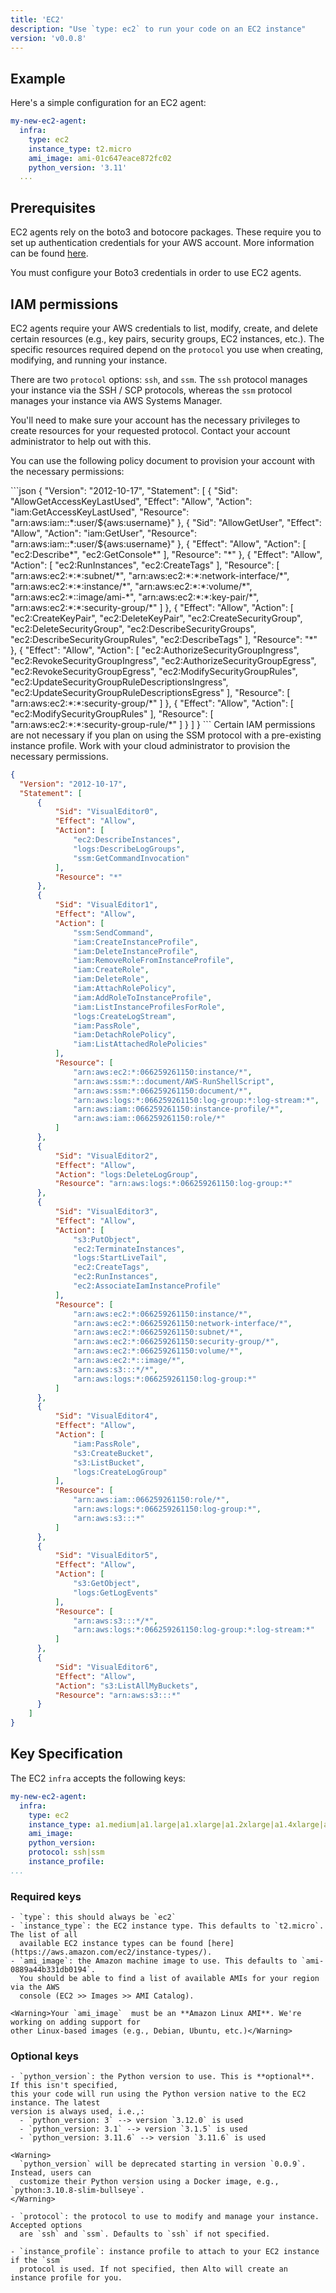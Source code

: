 ```yaml
---
title: 'EC2'
description: "Use `type: ec2` to run your code on an EC2 instance"
version: 'v0.0.8'
---
```


## Example
Here's a simple configuration for an EC2 agent:

```yaml alto.yml
my-new-ec2-agent:
  infra:
    type: ec2
    instance_type: t2.micro
    ami_image: ami-01c647eace872fc02
    python_version: '3.11'
  ...
```

## Prerequisites
EC2 agents rely on the boto3 and botocore packages. These require you to set up
authentication credentials for your AWS account. More information can be found [here](https://boto3.amazonaws.com/v1/documentation/api/latest/guide/quickstart.html#configuration).

<Warning>You must configure your Boto3 credentials in order to use EC2 agents.</Warning>

## IAM permissions
EC2 agents require your AWS credentials to list, modify, create, and delete certain
resources (e.g., key pairs, security groups, EC2 instances, etc.). The specific
resources required depend on the `protocol` you use when creating, modifying, and
running your instance. 

There are two `protocol` options: `ssh`, and `ssm`. The `ssh` protocol manages your
instance via the SSH / SCP protocols, whereas the `ssm` protocol manages your instance
via AWS Systems Manager.

You'll need to make sure your account has the necessary privileges to create resources
for your requested protocol. Contact your account administrator to help out with this.

You can use the following policy document to provision your account with the necessary
permissions:

<Accordion title="SSH IAM policy document">
  ```json
  {
    "Version": "2012-10-17",
    "Statement": [
        {
            "Sid": "AllowGetAccessKeyLastUsed",
            "Effect": "Allow",
            "Action": "iam:GetAccessKeyLastUsed",
            "Resource": "arn:aws:iam::*:user/${aws:username}"
        },
        {
            "Sid": "AllowGetUser",
            "Effect": "Allow",
            "Action": "iam:GetUser",
            "Resource": "arn:aws:iam::*:user/${aws:username}"
        },
        {
            "Effect": "Allow",
            "Action": [
                "ec2:Describe*",
                "ec2:GetConsole*"
            ],
            "Resource": "*"
        },
        {
            "Effect": "Allow",
            "Action": [
                "ec2:RunInstances",
                "ec2:CreateTags"
            ],
            "Resource": [
                "arn:aws:ec2:*:*:subnet/*",
                "arn:aws:ec2:*:*:network-interface/*",
                "arn:aws:ec2:*:*:instance/*",
                "arn:aws:ec2:*:*:volume/*",
                "arn:aws:ec2:*::image/ami-*",
                "arn:aws:ec2:*:*:key-pair/*",
                "arn:aws:ec2:*:*:security-group/*"
            ]
        },
        {
            "Effect": "Allow",
            "Action": [
                "ec2:CreateKeyPair",
                "ec2:DeleteKeyPair",
                "ec2:CreateSecurityGroup",
                "ec2:DeleteSecurityGroup",
                "ec2:DescribeSecurityGroups",
                "ec2:DescribeSecurityGroupRules",
                "ec2:DescribeTags"
            ],
            "Resource": "*"
        },
        {
            "Effect": "Allow",
            "Action": [
                "ec2:AuthorizeSecurityGroupIngress",
                "ec2:RevokeSecurityGroupIngress",
                "ec2:AuthorizeSecurityGroupEgress",
                "ec2:RevokeSecurityGroupEgress",
                "ec2:ModifySecurityGroupRules",
                "ec2:UpdateSecurityGroupRuleDescriptionsIngress",
                "ec2:UpdateSecurityGroupRuleDescriptionsEgress"
            ],
            "Resource": [
                "arn:aws:ec2:*:*:security-group/*"
            ]
        },
        {
            "Effect": "Allow",
            "Action": [
                "ec2:ModifySecurityGroupRules"
            ],
            "Resource": [
                "arn:aws:ec2:*:*:security-group-rule/*"
            ]
        }
    ]
  }
  ```
</Accordion>

<Accordion title="SSM IAM policy document">
  <Note>
    Certain IAM permissions are not necessary if you plan on using the SSM protocol
    with a pre-existing instance profile. Work with your cloud administrator to provision the necessary
    permissions.
  </Note>
  
  ```json
  {
    "Version": "2012-10-17",
    "Statement": [
        {
            "Sid": "VisualEditor0",
            "Effect": "Allow",
            "Action": [
                "ec2:DescribeInstances",
                "logs:DescribeLogGroups",
                "ssm:GetCommandInvocation"
            ],
            "Resource": "*"
        },
        {
            "Sid": "VisualEditor1",
            "Effect": "Allow",
            "Action": [
                "ssm:SendCommand",
                "iam:CreateInstanceProfile",
                "iam:DeleteInstanceProfile",
                "iam:RemoveRoleFromInstanceProfile",
                "iam:CreateRole",
                "iam:DeleteRole",
                "iam:AttachRolePolicy",
                "iam:AddRoleToInstanceProfile",
                "iam:ListInstanceProfilesForRole",
                "logs:CreateLogStream",
                "iam:PassRole",
                "iam:DetachRolePolicy",
                "iam:ListAttachedRolePolicies"
            ],
            "Resource": [
                "arn:aws:ec2:*:066259261150:instance/*",
                "arn:aws:ssm:*::document/AWS-RunShellScript",
                "arn:aws:ssm:*:066259261150:document/*",
                "arn:aws:logs:*:066259261150:log-group:*:log-stream:*",
                "arn:aws:iam::066259261150:instance-profile/*",
                "arn:aws:iam::066259261150:role/*"
            ]
        },
        {
            "Sid": "VisualEditor2",
            "Effect": "Allow",
            "Action": "logs:DeleteLogGroup",
            "Resource": "arn:aws:logs:*:066259261150:log-group:*"
        },
        {
            "Sid": "VisualEditor3",
            "Effect": "Allow",
            "Action": [
                "s3:PutObject",
                "ec2:TerminateInstances",
                "logs:StartLiveTail",
                "ec2:CreateTags",
                "ec2:RunInstances",
                "ec2:AssociateIamInstanceProfile"
            ],
            "Resource": [
                "arn:aws:ec2:*:066259261150:instance/*",
                "arn:aws:ec2:*:066259261150:network-interface/*",
                "arn:aws:ec2:*:066259261150:subnet/*",
                "arn:aws:ec2:*:066259261150:security-group/*",
                "arn:aws:ec2:*:066259261150:volume/*",
                "arn:aws:ec2:*::image/*",
                "arn:aws:s3:::*/*",
                "arn:aws:logs:*:066259261150:log-group:*"
            ]
        },
        {
            "Sid": "VisualEditor4",
            "Effect": "Allow",
            "Action": [
                "iam:PassRole",
                "s3:CreateBucket",
                "s3:ListBucket",
                "logs:CreateLogGroup"
            ],
            "Resource": [
                "arn:aws:iam::066259261150:role/*",
                "arn:aws:logs:*:066259261150:log-group:*",
                "arn:aws:s3:::*"
            ]
        },
        {
            "Sid": "VisualEditor5",
            "Effect": "Allow",
            "Action": [
                "s3:GetObject",
                "logs:GetLogEvents"
            ],
            "Resource": [
                "arn:aws:s3:::*/*",
                "arn:aws:logs:*:066259261150:log-group:*:log-stream:*"
            ]
        },
        {
            "Sid": "VisualEditor6",
            "Effect": "Allow",
            "Action": "s3:ListAllMyBuckets",
            "Resource": "arn:aws:s3:::*"
        }
      ]
  }
  ```
</Accordion>

## Key Specification
The EC2 `infra` accepts the following keys:

```yaml alto.yml
my-new-ec2-agent:
  infra:
    type: ec2
    instance_type: a1.medium|a1.large|a1.xlarge|a1.2xlarge|a1.4xlarge|a1.metal|c1.medium|c1.xlarge|c3.large|c3.xlarge|c3.2xlarge|c3.4xlarge|c3.8xlarge|c4.large|c4.xlarge|c4.2xlarge|c4.4xlarge|c4.8xlarge|c5.large|c5.xlarge|c5.2xlarge|c5.4xlarge|c5.9xlarge|c5.12xlarge|c5.18xlarge|c5.24xlarge|c5.metal|c5a.large|c5a.xlarge|c5a.2xlarge|c5a.4xlarge|c5a.8xlarge|c5a.12xlarge|c5a.16xlarge|c5a.24xlarge|c5ad.large|c5ad.xlarge|c5ad.2xlarge|c5ad.4xlarge|c5ad.8xlarge|c5ad.12xlarge|c5ad.16xlarge|c5ad.24xlarge|c5d.large|c5d.xlarge|c5d.2xlarge|c5d.4xlarge|c5d.9xlarge|c5d.12xlarge|c5d.18xlarge|c5d.24xlarge|c5d.metal|c5n.large|c5n.xlarge|c5n.2xlarge|c5n.4xlarge|c5n.9xlarge|c5n.18xlarge|c5n.metal|c6g.medium|c6g.large|c6g.xlarge|c6g.2xlarge|c6g.4xlarge|c6g.8xlarge|c6g.12xlarge|c6g.16xlarge|c6g.metal|c6gd.medium|c6gd.large|c6gd.xlarge|c6gd.2xlarge|c6gd.4xlarge|c6gd.8xlarge|c6gd.12xlarge|c6gd.16xlarge|c6gd.metal|c6gn.medium|c6gn.large|c6gn.xlarge|c6gn.2xlarge|c6gn.4xlarge|c6gn.8xlarge|c6gn.12xlarge|c6gn.16xlarge|c6i.large|c6i.xlarge|c6i.2xlarge|c6i.4xlarge|c6i.8xlarge|c6i.12xlarge|c6i.16xlarge|c6i.24xlarge|c6i.32xlarge|c6i.metal|cc1.4xlarge|cc2.8xlarge|cg1.4xlarge|cr1.8xlarge|d2.xlarge|d2.2xlarge|d2.4xlarge|d2.8xlarge|d3.xlarge|d3.2xlarge|d3.4xlarge|d3.8xlarge|d3en.xlarge|d3en.2xlarge|d3en.4xlarge|d3en.6xlarge|d3en.8xlarge|d3en.12xlarge|dl1.24xlarge|f1.2xlarge|f1.4xlarge|f1.16xlarge|g2.2xlarge|g2.8xlarge|g3.4xlarge|g3.8xlarge|g3.16xlarge|g3s.xlarge|g4ad.xlarge|g4ad.2xlarge|g4ad.4xlarge|g4ad.8xlarge|g4ad.16xlarge|g4dn.xlarge|g4dn.2xlarge|g4dn.4xlarge|g4dn.8xlarge|g4dn.12xlarge|g4dn.16xlarge|g4dn.metal|g5.xlarge|g5.2xlarge|g5.4xlarge|g5.8xlarge|g5.12xlarge|g5.16xlarge|g5.24xlarge|g5.48xlarge|g5g.xlarge|g5g.2xlarge|g5g.4xlarge|g5g.8xlarge|g5g.16xlarge|g5g.metal|hi1.4xlarge|hpc6a.48xlarge|hs1.8xlarge|h1.2xlarge|h1.4xlarge|h1.8xlarge|h1.16xlarge|i2.xlarge|i2.2xlarge|i2.4xlarge|i2.8xlarge|i3.large|i3.xlarge|i3.2xlarge|i3.4xlarge|i3.8xlarge|i3.16xlarge|i3.metal|i3en.large|i3en.xlarge|i3en.2xlarge|i3en.3xlarge|i3en.6xlarge|i3en.12xlarge|i3en.24xlarge|i3en.metal|im4gn.large|im4gn.xlarge|im4gn.2xlarge|im4gn.4xlarge|im4gn.8xlarge|im4gn.16xlarge|inf1.xlarge|inf1.2xlarge|inf1.6xlarge|inf1.24xlarge|is4gen.medium|is4gen.large|is4gen.xlarge|is4gen.2xlarge|is4gen.4xlarge|is4gen.8xlarge|m1.small|m1.medium|m1.large|m1.xlarge|m2.xlarge|m2.2xlarge|m2.4xlarge|m3.medium|m3.large|m3.xlarge|m3.2xlarge|m4.large|m4.xlarge|m4.2xlarge|m4.4xlarge|m4.10xlarge|m4.16xlarge|m5.large|m5.xlarge|m5.2xlarge|m5.4xlarge|m5.8xlarge|m5.12xlarge|m5.16xlarge|m5.24xlarge|m5.metal|m5a.large|m5a.xlarge|m5a.2xlarge|m5a.4xlarge|m5a.8xlarge|m5a.12xlarge|m5a.16xlarge|m5a.24xlarge|m5ad.large|m5ad.xlarge|m5ad.2xlarge|m5ad.4xlarge|m5ad.8xlarge|m5ad.12xlarge|m5ad.16xlarge|m5ad.24xlarge|m5d.large|m5d.xlarge|m5d.2xlarge|m5d.4xlarge|m5d.8xlarge|m5d.12xlarge|m5d.16xlarge|m5d.24xlarge|m5d.metal|m5dn.large|m5dn.xlarge|m5dn.2xlarge|m5dn.4xlarge|m5dn.8xlarge|m5dn.12xlarge|m5dn.16xlarge|m5dn.24xlarge|m5dn.metal|m5n.large|m5n.xlarge|m5n.2xlarge|m5n.4xlarge|m5n.8xlarge|m5n.12xlarge|m5n.16xlarge|m5n.24xlarge|m5n.metal|m5zn.large|m5zn.xlarge|m5zn.2xlarge|m5zn.3xlarge|m5zn.6xlarge|m5zn.12xlarge|m5zn.metal|m6a.large|m6a.xlarge|m6a.2xlarge|m6a.4xlarge|m6a.8xlarge|m6a.12xlarge|m6a.16xlarge|m6a.24xlarge|m6a.32xlarge|m6a.48xlarge|m6g.metal|m6g.medium|m6g.large|m6g.xlarge|m6g.2xlarge|m6g.4xlarge|m6g.8xlarge|m6g.12xlarge|m6g.16xlarge|m6gd.metal|m6gd.medium|m6gd.large|m6gd.xlarge|m6gd.2xlarge|m6gd.4xlarge|m6gd.8xlarge|m6gd.12xlarge|m6gd.16xlarge|m6i.large|m6i.xlarge|m6i.2xlarge|m6i.4xlarge|m6i.8xlarge|m6i.12xlarge|m6i.16xlarge|m6i.24xlarge|m6i.32xlarge|m6i.metal|mac1.metal|p2.xlarge|p2.8xlarge|p2.16xlarge|p3.2xlarge|p3.8xlarge|p3.16xlarge|p3dn.24xlarge|p4d.24xlarge|r3.large|r3.xlarge|r3.2xlarge|r3.4xlarge|r3.8xlarge|r4.large|r4.xlarge|r4.2xlarge|r4.4xlarge|r4.8xlarge|r4.16xlarge|r5.large|r5.xlarge|r5.2xlarge|r5.4xlarge|r5.8xlarge|r5.12xlarge|r5.16xlarge|r5.24xlarge|r5.metal|r5a.large|r5a.xlarge|r5a.2xlarge|r5a.4xlarge|r5a.8xlarge|r5a.12xlarge|r5a.16xlarge|r5a.24xlarge|r5ad.large|r5ad.xlarge|r5ad.2xlarge|r5ad.4xlarge|r5ad.8xlarge|r5ad.12xlarge|r5ad.16xlarge|r5ad.24xlarge|r5b.large|r5b.xlarge|r5b.2xlarge|r5b.4xlarge|r5b.8xlarge|r5b.12xlarge|r5b.16xlarge|r5b.24xlarge|r5b.metal|r5d.large|r5d.xlarge|r5d.2xlarge|r5d.4xlarge|r5d.8xlarge|r5d.12xlarge|r5d.16xlarge|r5d.24xlarge|r5d.metal|r5dn.large|r5dn.xlarge|r5dn.2xlarge|r5dn.4xlarge|r5dn.8xlarge|r5dn.12xlarge|r5dn.16xlarge|r5dn.24xlarge|r5dn.metal|r5n.large|r5n.xlarge|r5n.2xlarge|r5n.4xlarge|r5n.8xlarge|r5n.12xlarge|r5n.16xlarge|r5n.24xlarge|r5n.metal|r6g.medium|r6g.large|r6g.xlarge|r6g.2xlarge|r6g.4xlarge|r6g.8xlarge|r6g.12xlarge|r6g.16xlarge|r6g.metal|r6gd.medium|r6gd.large|r6gd.xlarge|r6gd.2xlarge|r6gd.4xlarge|r6gd.8xlarge|r6gd.12xlarge|r6gd.16xlarge|r6gd.metal|r6i.large|r6i.xlarge|r6i.2xlarge|r6i.4xlarge|r6i.8xlarge|r6i.12xlarge|r6i.16xlarge|r6i.24xlarge|r6i.32xlarge|r6i.metal|t1.micro|t2.nano|t2.micro|t2.small|t2.medium|t2.large|t2.xlarge|t2.2xlarge|t3.nano|t3.micro|t3.small|t3.medium|t3.large|t3.xlarge|t3.2xlarge|t3a.nano|t3a.micro|t3a.small|t3a.medium|t3a.large|t3a.xlarge|t3a.2xlarge|t4g.nano|t4g.micro|t4g.small|t4g.medium|t4g.large|t4g.xlarge|t4g.2xlarge|u-6tb1.56xlarge|u-6tb1.112xlarge|u-9tb1.112xlarge|u-12tb1.112xlarge|u-6tb1.metal|u-9tb1.metal|u-12tb1.metal|u-18tb1.metal|u-24tb1.metal|vt1.3xlarge|vt1.6xlarge|vt1.24xlarge|x1.16xlarge|x1.32xlarge|x1e.xlarge|x1e.2xlarge|x1e.4xlarge|x1e.8xlarge|x1e.16xlarge|x1e.32xlarge|x2iezn.2xlarge|x2iezn.4xlarge|x2iezn.6xlarge|x2iezn.8xlarge|x2iezn.12xlarge|x2iezn.metal|x2gd.medium|x2gd.large|x2gd.xlarge|x2gd.2xlarge|x2gd.4xlarge|x2gd.8xlarge|x2gd.12xlarge|x2gd.16xlarge|x2gd.metal|z1d.large|z1d.xlarge|z1d.2xlarge|z1d.3xlarge|z1d.6xlarge|z1d.12xlarge|z1d.metal|x2idn.16xlarge|x2idn.24xlarge|x2idn.32xlarge|x2iedn.xlarge|x2iedn.2xlarge|x2iedn.4xlarge|x2iedn.8xlarge|x2iedn.16xlarge|x2iedn.24xlarge|x2iedn.32xlarge|c6a.large|c6a.xlarge|c6a.2xlarge|c6a.4xlarge|c6a.8xlarge|c6a.12xlarge|c6a.16xlarge|c6a.24xlarge|c6a.32xlarge|c6a.48xlarge|c6a.metal|m6a.metal|i4i.large|i4i.xlarge|i4i.2xlarge|i4i.4xlarge|i4i.8xlarge|i4i.16xlarge|i4i.32xlarge|i4i.metal|x2idn.metal|x2iedn.metal|c7g.medium|c7g.large|c7g.xlarge|c7g.2xlarge|c7g.4xlarge|c7g.8xlarge|c7g.12xlarge|c7g.16xlarge|mac2.metal|c6id.large|c6id.xlarge|c6id.2xlarge|c6id.4xlarge|c6id.8xlarge|c6id.12xlarge|c6id.16xlarge|c6id.24xlarge|c6id.32xlarge|c6id.metal|m6id.large|m6id.xlarge|m6id.2xlarge|m6id.4xlarge|m6id.8xlarge|m6id.12xlarge|m6id.16xlarge|m6id.24xlarge|m6id.32xlarge|m6id.metal|r6id.large|r6id.xlarge|r6id.2xlarge|r6id.4xlarge|r6id.8xlarge|r6id.12xlarge|r6id.16xlarge|r6id.24xlarge|r6id.32xlarge|r6id.metal|r6a.large|r6a.xlarge|r6a.2xlarge|r6a.4xlarge|r6a.8xlarge|r6a.12xlarge|r6a.16xlarge|r6a.24xlarge|r6a.32xlarge|r6a.48xlarge|r6a.metal|p4de.24xlarge|u-3tb1.56xlarge|u-18tb1.112xlarge|u-24tb1.112xlarge|trn1.2xlarge|trn1.32xlarge|hpc6id.32xlarge|c6in.large|c6in.xlarge|c6in.2xlarge|c6in.4xlarge|c6in.8xlarge|c6in.12xlarge|c6in.16xlarge|c6in.24xlarge|c6in.32xlarge|m6in.large|m6in.xlarge|m6in.2xlarge|m6in.4xlarge|m6in.8xlarge|m6in.12xlarge|m6in.16xlarge|m6in.24xlarge|m6in.32xlarge|m6idn.large|m6idn.xlarge|m6idn.2xlarge|m6idn.4xlarge|m6idn.8xlarge|m6idn.12xlarge|m6idn.16xlarge|m6idn.24xlarge|m6idn.32xlarge|r6in.large|r6in.xlarge|r6in.2xlarge|r6in.4xlarge|r6in.8xlarge|r6in.12xlarge|r6in.16xlarge|r6in.24xlarge|r6in.32xlarge|r6idn.large|r6idn.xlarge|r6idn.2xlarge|r6idn.4xlarge|r6idn.8xlarge|r6idn.12xlarge|r6idn.16xlarge|r6idn.24xlarge|r6idn.32xlarge|c7g.metal|m7g.medium|m7g.large|m7g.xlarge|m7g.2xlarge|m7g.4xlarge|m7g.8xlarge|m7g.12xlarge|m7g.16xlarge|m7g.metal|r7g.medium|r7g.large|r7g.xlarge|r7g.2xlarge|r7g.4xlarge|r7g.8xlarge|r7g.12xlarge|r7g.16xlarge|r7g.metal|c6in.metal|m6in.metal|m6idn.metal|r6in.metal|r6idn.metal|inf2.xlarge|inf2.8xlarge|inf2.24xlarge|inf2.48xlarge|trn1n.32xlarge|i4g.large|i4g.xlarge|i4g.2xlarge|i4g.4xlarge|i4g.8xlarge|i4g.16xlarge|hpc7g.4xlarge|hpc7g.8xlarge|hpc7g.16xlarge|c7gn.medium|c7gn.large|c7gn.xlarge|c7gn.2xlarge|c7gn.4xlarge|c7gn.8xlarge|c7gn.12xlarge|c7gn.16xlarge|p5.48xlarge|m7i.large|m7i.xlarge|m7i.2xlarge|m7i.4xlarge|m7i.8xlarge|m7i.12xlarge|m7i.16xlarge|m7i.24xlarge|m7i.48xlarge|m7i-flex.large|m7i-flex.xlarge|m7i-flex.2xlarge|m7i-flex.4xlarge|m7i-flex.8xlarge|m7a.medium|m7a.large|m7a.xlarge|m7a.2xlarge|m7a.4xlarge|m7a.8xlarge|m7a.12xlarge|m7a.16xlarge|m7a.24xlarge|m7a.32xlarge|m7a.48xlarge|m7a.metal-48xl|hpc7a.12xlarge|hpc7a.24xlarge|hpc7a.48xlarge|hpc7a.96xlarge|c7gd.medium|c7gd.large|c7gd.xlarge|c7gd.2xlarge|c7gd.4xlarge|c7gd.8xlarge|c7gd.12xlarge|c7gd.16xlarge|m7gd.medium|m7gd.large|m7gd.xlarge|m7gd.2xlarge|m7gd.4xlarge|m7gd.8xlarge|m7gd.12xlarge|m7gd.16xlarge|r7gd.medium|r7gd.large|r7gd.xlarge|r7gd.2xlarge|r7gd.4xlarge|r7gd.8xlarge|r7gd.12xlarge|r7gd.16xlarge|r7a.medium|r7a.large|r7a.xlarge|r7a.2xlarge|r7a.4xlarge|r7a.8xlarge|r7a.12xlarge|r7a.16xlarge|r7a.24xlarge|r7a.32xlarge|r7a.48xlarge|c7i.large|c7i.xlarge|c7i.2xlarge|c7i.4xlarge|c7i.8xlarge|c7i.12xlarge|c7i.16xlarge|c7i.24xlarge|c7i.48xlarge|mac2-m2pro.metal|r7iz.large|r7iz.xlarge|r7iz.2xlarge|r7iz.4xlarge|r7iz.8xlarge|r7iz.12xlarge|r7iz.16xlarge|r7iz.32xlarge|c7a.medium|c7a.large|c7a.xlarge|c7a.2xlarge|c7a.4xlarge|c7a.8xlarge|c7a.12xlarge|c7a.16xlarge|c7a.24xlarge|c7a.32xlarge|c7a.48xlarge|c7a.metal-48xl|r7a.metal-48xl|r7i.large|r7i.xlarge|r7i.2xlarge|r7i.4xlarge|r7i.8xlarge|r7i.12xlarge|r7i.16xlarge|r7i.24xlarge|r7i.48xlarge|dl2q.24xlarge|mac2-m2.metal|i4i.12xlarge|i4i.24xlarge|c7i.metal-24xl|c7i.metal-48xl|m7i.metal-24xl|m7i.metal-48xl|r7i.metal-24xl|r7i.metal-48xl|r7iz.metal-16xl|r7iz.metal-32xl,
    ami_image:
    python_version:
    protocol: ssh|ssm
    instance_profile:
...
```

  ### Required keys

    - `type`: this should always be `ec2`
    - `instance_type`: the EC2 instance type. This defaults to `t2.micro`. The list of all
      available EC2 instance types can be found [here](https://aws.amazon.com/ec2/instance-types/).
    - `ami_image`: the Amazon machine image to use. This defaults to `ami-0889a44b331db0194`.
      You should be able to find a list of available AMIs for your region via the AWS
      console (EC2 >> Images >> AMI Catalog).

    <Warning>Your `ami_image`  must be an **Amazon Linux AMI**. We're working on adding support for
    other Linux-based images (e.g., Debian, Ubuntu, etc.)</Warning>

  ### Optional keys
    - `python_version`: the Python version to use. This is **optional**. If this isn't specified,
    this your code will run using the Python version native to the EC2 instance. The latest
    version is always used, i.e.,:
      - `python_version: 3` --> version `3.12.0` is used
      - `python_version: 3.1` --> version `3.1.5` is used
      - `python_version: 3.11.6` --> version `3.11.6` is used

    <Warning>
      `python_version` will be deprecated starting in version `0.0.9`. Instead, users can
      customize their Python version using a Docker image, e.g., `python:3.10.8-slim-bullseye`.
    </Warning>

    - `protocol`: the protocol to use to modify and manage your instance. Accepted options
      are `ssh` and `ssm`. Defaults to `ssh` if not specified.
    
    - `instance_profile`: instance profile to attach to your EC2 instance if the `ssm`
      protocol is used. If not specified, then Alto will create an instance profile for you.
